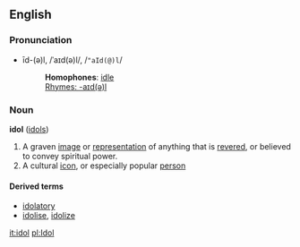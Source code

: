 ==English==
===Pronunciation===
*īd-(ə)l, /ˈaɪd(ə)l/, /<tt>"aId(@)l</tt>/
*:'''Homophones''': [[idle]]
*:[[Rhymes:English:-aɪd(ə)l|Rhymes: -aɪd(ə)l]]

===Noun===
'''idol''' ([[idols]])

#A graven [[image]] or [[representation]] of anything that is [[revered]], or believed to convey spiritual power.
#A cultural [[icon]], or especially popular [[person]]

====Derived terms====
*[[idolatory]]
*[[idolise]], [[idolize]]

[[it:idol]]
[[pl:Idol]]